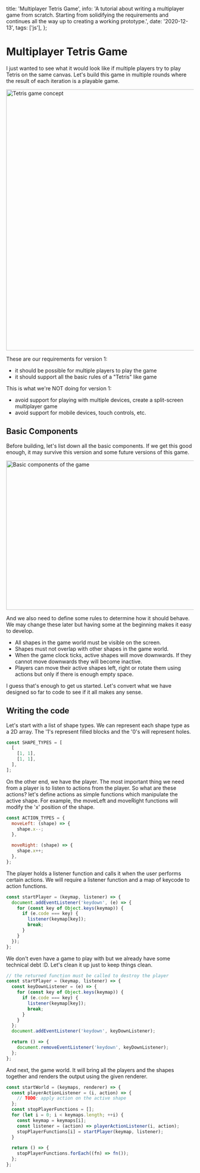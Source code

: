 
  title: 'Multiplayer Tetris Game',
  info:
    'A tutorial about writing a multiplayer game from scratch. Starting from solidifying the requirements and continues all the way up to creating a working prototype.',
  date: '2020-12-13',
  tags: ['js'],
};


# Multiplayer Tetris Game

I just wanted to see what it would look like if multiple players try to play Tetris on the same canvas. Let's build this game in multiple rounds where the result of each iteration is a playable game.

<img src={imgTetrisGame} width="1000" height="700" alt="Tetris game concept" />

These are our requirements for version 1:

- it should be possible for multiple players to play the game
- it should support all the basic rules of a "Tetris" like game

This is what we're NOT doing for version 1:

- avoid support for playing with multiple devices, create a split-screen multiplayer game
- avoid support for mobile devices, touch controls, etc.

## Basic Components

Before building, let's list down all the basic components. If we get this good enough, it may survive this version and some future versions of this game.

<img
  src={imgBasicComponents}
  width="1000"
  height="400"
  alt="Basic components of the game"
/>

And we also need to define some rules to determine how it should behave. We may change these later but having some at the beginning makes it easy to develop.

- All shapes in the game world must be visible on the screen.
- Shapes must not overlap with other shapes in the game world.
- When the game clock ticks, active shapes will move downwards. If they cannot move downwards they will become inactive.
- Players can move their active shapes left, right or rotate them using actions but only if there is enough empty space.

I guess that's enough to get us started. Let's convert what we have designed so far to code to see if it all makes any sense.

## Writing the code

Let's start with a list of shape types. We can represent each shape type as a 2D array. The '1's represent filled blocks and the '0's will represent holes.

```js
const SHAPE_TYPES = [
  [
    [1, 1],
    [1, 1],
  ],
];
```

On the other end, we have the player. The most important thing we need from a player is to listen to actions from the player. So what are these actions? let's define actions as simple functions which manipulate the active shape. For example, the moveLeft and moveRight functions will modify the 'x' position of the shape.

```js
const ACTION_TYPES = {
  moveLeft: (shape) => {
    shape.x--;
  },

  moveRight: (shape) => {
    shape.x++;
  },
};
```

The player holds a listener function and calls it when the user performs certain actions. We will require a listener function and a map of keycode to action functions.

```js
const startPlayer = (keymap, listener) => {
  document.addEventListener('keydown', (e) => {
    for (const key of Object.keys(keymap)) {
      if (e.code === key) {
        listener(keymap[key]);
        break;
      }
    }
  });
};
```

We don't even have a game to play with but we already have some technical debt :D. Let's clean it up just to keep things clean.

```js
// the returned function must be called to destroy the player
const startPlayer = (keymap, listener) => {
  const keyDownListener = (e) => {
    for (const key of Object.keys(keymap)) {
      if (e.code === key) {
        listener(keymap[key]);
        break;
      }
    }
  };
  document.addEventListener('keydown', keyDownListener);

  return () => {
    document.removeEventListener('keydown', keyDownListener);
  };
};
```

And next, the game world. It will bring all the players and the shapes together and renders the output using the given renderer.

```js
const startWorld = (keymaps, renderer) => {
  const playerActionListener = (i, action) => {
    // TODO: apply action on the active shape
  };
  const stopPlayerFunctions = [];
  for (let i = 0; i < keymaps.length; ++i) {
    const keymap = keymaps[i];
    const listener = (action) => playerActionListener(i, action);
    stopPlayerFunctions[i] = startPlayer(keymap, listener);
  }

  return () => {
    stopPlayerFunctions.forEach((fn) => fn());
  };
};
```
